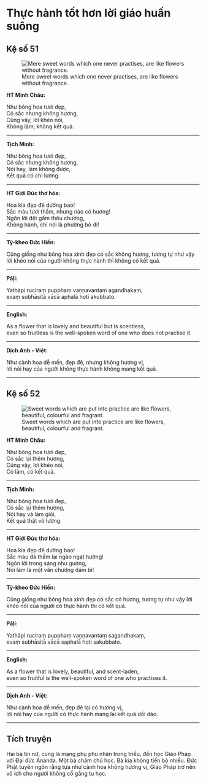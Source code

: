 # Thực hành tốt hơn lời giáo huấn suông {- #thuc-hanh-tot-hon-loi-giao-huan-suong}

## Kệ số 51 {- #ke-so-51}

![Mere sweet words which one never practises, are like flowers without fragrance.](images/kinh-phap-cu-ke-so-51-dhammapada-verse-51.jpg){fig-align="center" .lightbox}

**HT Minh Châu:**

Như bông hoa tươi đẹp,  
Có sắc nhưng không hương,  
Cũng vậy, lời khéo nói,  
Không làm, không kết quả.  

<hr class="divider">

**Tịch Minh:**

Như  bông hoa tươi đẹp,  
Có sắc nhưng không hương,  
Nói hay, làm không được,  
Kết quả có chi lường.  

<hr class="divider">

**HT Giới Đức thơ hóa:**

Hoa kia đẹp đẽ dường bao!  
Sắc màu tươi thắm, nhưng nào có hương!  
Ngôn lời dệt gấm thêu chương,  
Không hành, chỉ nói là phường bỏ đi!  

<hr class="divider">

**Tỳ-kheo Đức Hiền:**

Cũng giống như bông hoa xinh đẹp có sắc không hương, tương tự như vậy lời khéo nói của người không thực hành thì không có kết quả.

<hr class="divider">

**Pāḷi:**

Yathāpi ruciraṃ pupphaṃ vaṇṇavantaṃ agandhakaṃ,  
evaṃ subhāsitā vācā aphalā hoti akubbato.  

<hr class="divider">

**English:**

As a flower that is lovely and beautiful but is scentless,  
even so fruitless is the well-spoken word of one who does not practise it.  

<hr class="divider">

**Dịch Anh - Việt:**

Như cành hoa dễ mến, đẹp đẽ, nhưng không hương vị,  
lời nói hay của người không thực hành không mang kết quả.  

<hr class="divider">

## Kệ số 52 {- #ke-so-52}

![Sweet words which are put into practice are like flowers, beautiful, colourful and fragrant.](images/kinh-phap-cu-ke-so-52-dhammapada-verse-52.jpg){fig-align="center" .lightbox}

**HT Minh Châu:**

Như bông hoa tươi đẹp,  
Có sắc lại thêm hương,  
Cũng vậy, lời khéo nói,  
Có làm, có kết quả.  

<hr class="divider">

**Tịch Minh:**

Như bông hoa tươi đẹp,  
Có sắc lại thêm hương,  
Nói hay và làm giỏi,  
Kết quả thật vô lường.  

<hr class="divider">

**HT Giới Đức thơ hóa:**

Hoa kia đẹp đẽ dường bao!  
Sắc màu đã thắm lại ngào ngạt hương!  
Ngôn lời trong sáng như gương,  
Nói làm là một văn chương dám bì!  

<hr class="divider">

**Tỳ-kheo Đức Hiền:**

Cũng giống như bông hoa xinh đẹp có sắc có hương, tương tự như vậy lời khéo nói của người có thực hành thì có kết quả.

<hr class="divider">

**Pāḷi:**

Yathāpi ruciraṃ pupphaṃ vaṇṇavantaṃ sagandhakaṃ,  
evaṃ subhāsitā vācā saphalā hoti sakubbato.  

<hr class="divider">

**English:**

As a flower that is lovely, beautiful, and scent-laden,  
even so fruitful is the well-spoken word of one who practises it.  

<hr class="divider">

**Dịch Anh - Việt:**

Như cành hoa dễ mến, đẹp đẽ lại có hương vị,  
lời nói hay của người có thực hành mang lại kết quả dồi dào.  

<hr class="divider">

## Tích truyện {- #tich-truyen}

Hai bà tín nữ, cùng là mạng phụ phu nhân trong triều, đến học Giáo Pháp với Ðại đức Ananda. Một bà chăm chú học. Bà kia không tiến bộ nhiều. Ðức Phật tuyên ngôn rằng tựa như cành hoa không hương vị, Giáo Pháp trở nên vô ích cho người không cố gắng tu học.